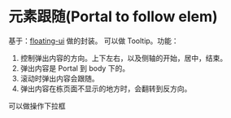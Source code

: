 
# 元素跟随(Portal to follow elem)
基于：[floating-ui](https://floating-ui.com) 做的封装。
可以做 Tooltip。功能：
1. 控制弹出内容的方向。上下左右，以及侧轴的开始，居中，结束。
2. 弹出内容是 Portal 到 body 下的。
2. 滚动时弹出内容会跟随。
3. 弹出内容在栋页面不显示的地方时，会翻转到反方向。

<Demo>
  <TooltipDemo />
</Demo>

可以做操作下拉框

<Demo>
  <OpDropdownDemo />
</Demo>